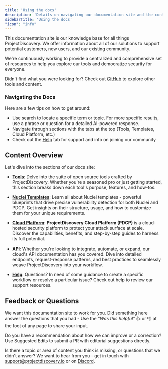 ```yaml
---
title: 'Using the docs'
description: 'Details on navigating our documentation site and the content available here'
sidebarTitle: 'Using the docs'
"icon": "info"
---
```


This documentation site is our knowledge base for all things ProjectDiscovery. We offer information about all of our solutions to support potential customers, new users, and our existing community.

We're continuously working to provide a centralized and comprehensive set of resources to help you explore our tools and democratize security for everyone.

<Info> Didn't find what you were looking for? Check out [GitHub](https://github.com/projectdiscovery) to explore other tools and content. </Info>

### Navigating the Docs

Here are a few tips on how to get around: 
- Use search to locate a specific term or topic. For more specific results, use a phrase or question for a detailed AI-powered response. 
- Navigate through sections with the tabs at the top (Tools, Templates, Cloud Platform, etc.) 
- Check out the [Help](/help) tab for support and info on joining our community

## Content Overview 

Let's dive into the sections of our docs site:

- [**Tools**](/tools): Delve into the suite of open source tools crafted by ProjectDiscovery. Whether you're a seasoned pro or just getting started, this section breaks down each tool's purpose, features, and how-tos.

- [**Nuclei Templates**](/templates): Learn all about Nuclei templates - powerful blueprints that drive precise vulnerability detection for both Nuclei and PDCP. Get insights on their structure, usage, and how to customize them for your unique requirements.

- [**Cloud Platform**](/cloud): **ProjectDiscovery Cloud Platform (PDCP)** is a cloud-hosted security platform to protect your attack surface at scale. Discover the capabilities, benefits, and step-by-step guides to harness its full potential.

- [**API**](/api-reference): Whether you're looking to integrate, automate, or expand, our cloud's API documentation has you covered. Dive into detailed endpoints, request-response patterns, and best practices to seamlessly weave ProjectDiscovery into your workflow.

- [**Help**](/help): Questions? In need of some guidance to create a specific workflow or resolve a particular issue? Check out help to review our support resources.  

## Feedback or Questions

We want this documentation site to work for you. Did something here answer the questions that you had  - Use the *"Was this helpful"* 👍 or 👎 at the foot of any page to share your input.

Do you have a recommendation about how we can improve or a correction? Use Suggested Edits to submit a PR with editorial suggestions directly.

Is there a topic or area of content you think is missing, or questions that we didn't answer? We want to hear from you - get in touch with support@projectdiscovery.io or on [Discord](https://discord.com/invite/projectdiscovery). 
